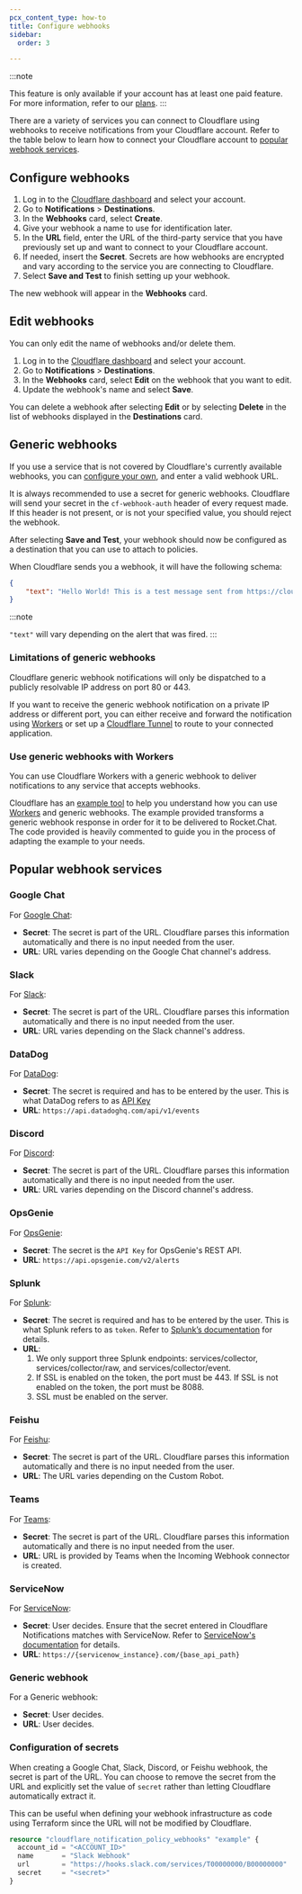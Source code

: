 ```yaml
---
pcx_content_type: how-to
title: Configure webhooks
sidebar:
  order: 3

---
```


:::note

This feature is only available if your account has at least one paid feature. For more information, refer to our [plans](https://www.cloudflare.com/plans/). 
:::

There are a variety of services you can connect to Cloudflare using webhooks to receive notifications from your Cloudflare account. Refer to the table below to learn how to connect your Cloudflare account to [popular webhook services](#popular-webhook-services).

## Configure webhooks

1. Log in to the [Cloudflare dashboard](https://dash.cloudflare.com/login) and select your account.
2. Go to **Notifications** > **Destinations**.
3. In the **Webhooks** card, select **Create**.
4. Give your webhook a name to use for identification later.
5. In the **URL** field, enter the URL of the third-party service that you have previously set up and want to connect to your Cloudflare account.
6. If needed, insert the **Secret**. Secrets are how webhooks are encrypted and vary according to the service you are connecting to Cloudflare.
7. Select **Save and Test** to finish setting up your webhook.

The new webhook will appear in the **Webhooks** card.

## Edit webhooks

You can only edit the name of webhooks and/or delete them.

1. Log in to the [Cloudflare dashboard](https://dash.cloudflare.com/login) and select your account.
2. Go to **Notifications** > **Destinations**.
3. In the **Webhooks** card, select **Edit** on the webhook that you want to edit.
4. Update the webhook's name and select **Save**.

You can delete a webhook after selecting **Edit** or by selecting **Delete** in the list of webhooks displayed in the **Destinations** card.

## Generic webhooks

If you use a service that is not covered by Cloudflare's currently available webhooks, you can [configure your own](#configure-webhooks), and enter a valid webhook URL.

It is always recommended to use a secret for generic webhooks. Cloudflare will send your secret in the `cf-webhook-auth` header of every request made. If this header is not present, or is not your specified value, you should reject the webhook.

After selecting **Save and Test**, your webhook should now be configured as a destination that you can use to attach to policies.

When Cloudflare sends you a webhook, it will have the following schema:

```json title="Example schema"
{
    "text": "Hello World! This is a test message sent from https://cloudflare.com. If you can see this, your webhook is configured properly."
}
```

:::note

`"text"` will vary depending on the alert that was fired. 
:::

### Limitations of generic webhooks

Cloudflare generic webhook notifications will only be dispatched to a publicly resolvable IP address on port 80 or 443.

If you want to receive the generic webhook notification on a private IP address or different port, you can either receive and forward the notification using [Workers](/workers/) or set up a [Cloudflare Tunnel](/cloudflare-one/connections/connect-networks/) to route to your connected application.

### Use generic webhooks with Workers

You can use Cloudflare Workers with a generic webhook to deliver notifications to any service that accepts webhooks.

Cloudflare has an [example tool](https://github.com/cloudflare/cf-webhook-relay/) to help you understand how you can use [Workers](/workers/) and generic webhooks. The example provided transforms a generic webhook response in order for it to be delivered to Rocket.Chat. The code provided is heavily commented to guide you in the process of adapting the example to your needs.

## Popular webhook services

### Google Chat

For [Google Chat](https://developers.google.com/chat/how-tos/webhooks):

- **Secret**: The secret is part of the URL. Cloudflare parses this information automatically and there is no input needed from the user.
- **URL**: URL varies depending on the Google Chat channel's address.

### Slack

For [Slack](https://api.slack.com/messaging/webhooks):

- **Secret**: The secret is part of the URL. Cloudflare parses this information automatically and there is no input needed from the user.
- **URL**: URL varies depending on the Slack channel's address.

### DataDog

For [DataDog](https://docs.datadoghq.com/api/latest/events/#post-an-event):

- **Secret**: The secret is required and has to be entered by the user. This is what DataDog refers to as [API Key](https://app.datadoghq.com/account/settings#api)
- **URL**: `https://api.datadoghq.com/api/v1/events`

### Discord

For [Discord](https://discord.com/developers/docs/resources/webhook#execute-webhook):

- **Secret**: The secret is part of the URL. Cloudflare parses this information automatically and there is no input needed from the user.
- **URL**: URL varies depending on the Discord channel's address.

### OpsGenie

For [OpsGenie](https://support.atlassian.com/opsgenie/docs/create-a-default-api-integration):

- **Secret**: The secret is the `API Key` for OpsGenie's REST API.
- **URL**: `https://api.opsgenie.com/v2/alerts`

### Splunk

For [Splunk](https://docs.splunk.com/Documentation/Splunk/latest/Data/UsetheHTTPEventCollector):

- **Secret**: The secret is required and has to be entered by the user. This is what Splunk refers to as `token`. Refer to [Splunk’s documentation](https://docs.splunk.com/Documentation/Splunk/latest/Data/UsetheHTTPEventCollector#How_the_Splunk_platform_uses_HTTP_Event_Collector_tokens_to_get_data_in) for details.
- **URL**: 
   1. We only support three Splunk endpoints: services/collector, services/collector/raw, and services/collector/event.
   2. If SSL is enabled on the token, the port must be 443. If SSL is not enabled on the token, the port must be 8088.
   3. SSL must be enabled on the server.

### Feishu

For [Feishu](https://open.feishu.cn/document/client-docs/bot-v3/add-custom-bot):

- **Secret**: The secret is part of the URL. Cloudflare parses this information automatically and there is no input needed from the user.
- **URL**: The URL varies depending on the Custom Robot.

### Teams

For [Teams](https://docs.microsoft.com/en-us/microsoftteams/platform/webhooks-and-connectors/how-to/add-incoming-webhook):

- **Secret**: The secret is part of the URL. Cloudflare parses this information automatically and there is no input needed from the user.
- **URL**: URL is provided by Teams when the Incoming Webhook connector is created.

### ServiceNow

For [ServiceNow](https://docs.servicenow.com/bundle/tokyo-application-development/page/administer/integrationhub-store-spokes/task/govnotify-wbhk.html):

- **Secret**: User decides. Ensure that the secret entered in Cloudflare Notifications matches with ServiceNow. Refer to [ServiceNow's documentation](https://docs.servicenow.com/bundle/washingtondc-integrate-applications/page/administer/integrationhub/concept/rest-trigger.html) for details.
- **URL**: `https://{servicenow_instance}.com/{base_api_path}`

### Generic webhook

For a Generic webhook:

- **Secret**: User decides.
- **URL**: User decides.


### Configuration of secrets

When creating a Google Chat, Slack, Discord, or Feishu webhook, the secret is part of the URL. You can choose to remove the secret from the URL and explicitly set the value of `secret` rather than letting Cloudflare automatically extract it.

This can be useful when defining your webhook infrastructure as code using Terraform since the URL will not be modified by Cloudflare.

```tf title="Terraform example"
resource "cloudflare_notification_policy_webhooks" "example" {
  account_id = "<ACCOUNT_ID>"
  name       = "Slack Webhook"
  url        = "https://hooks.slack.com/services/T00000000/B00000000"
  secret     = "<secret>"
}
```
